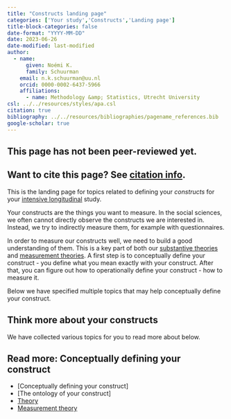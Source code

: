 ```yaml
---
title: "Constructs landing page"
categories: ['Your study','Constructs','Landing page']
title-block-categories: false
date-format: "YYYY-MM-DD"
date: 2023-06-26
date-modified: last-modified
author:
  - name:
      given: Noémi K.
      family: Schuurman
    email: n.k.schuurman@uu.nl
    orcid: 0000-0002-6437-5966
    affiliations:
      - name: Methodology &amp; Statistics, Utrecht University
csl: ../../resources/styles/apa.csl
citation: true
bibliography: ../../resources/bibliographies/pagename_references.bib
google-scholar: true
---
```


::: callout-caution
## This page has not been peer-reviewed yet.
:::

::: callout-note
## Want to cite this page? See [citation info](constructs.html#citation).
:::

This is the landing page for topics related to defining your <i> constructs </i> for your [intensive longitudinal](../../intensive-longitudinal-data.qmd) study.

Your constructs are the things you want to measure. In the social sciences, we often cannot directly observe the constructs we are interested in. Instead, we try to indirectly measure them, for example with questionnaires. 

In order to measure our constructs well, we need to build a good understanding of them. This is a key part of both our [substantive theories](../theory.qmd) and [measurement theories](../../measurement/measurement.qmd). A first step is to conceptually define your construct - you define what you mean exactly with your construct. After that, you can figure out how to operationally define your construct - how to measure it. 

Below we have specified multiple topics that may help conceptually define your construct.

## Think more about your constructs

We have collected various topics for you to read more about below.

::: {.callout-note collapse="false"}
## Read more: Conceptually defining your construct
-   [Conceptually defining your construct]
-   [The ontology of your construct]
-   [Theory](../theory.qmd)
-   [Measurement theory](../../measurement/measurement.qmd)
:::

